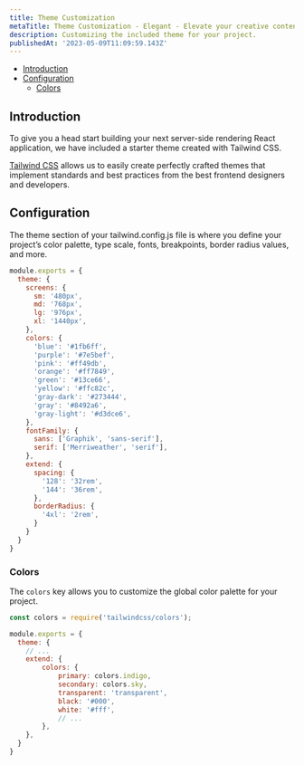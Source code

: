 ```yaml
---
title: Theme Customization
metaTitle: Theme Customization - Elegant - Elevate your creative content.
description: Customizing the included theme for your project.
publishedAt: '2023-05-09T11:09:59.143Z'
---
```


- [Introduction](#introduction)
- [Configuration](#configuration)
    - [Colors](#colors)

<a name="introduction"></a>

## Introduction

To give you a head start building your next server-side rendering React application, we have included a starter theme created with Tailwind CSS.

[Tailwind CSS](https://www.elegantframework.com/blog/2023-04-05-elegant-framework-v2-0-alpha#tailwind_css) allows us to easily create perfectly crafted themes that implement standards and best practices from the best frontend designers and developers.

<a name="configuration"></a>

## Configuration

The theme section of your tailwind.config.js file is where you define your project’s color palette, type scale, fonts, breakpoints, border radius values, and more.

```js {{ filename: 'tailwind.config.js' }}
module.exports = {
  theme: {
    screens: {
      sm: '480px',
      md: '768px',
      lg: '976px',
      xl: '1440px',
    },
    colors: {
      'blue': '#1fb6ff',
      'purple': '#7e5bef',
      'pink': '#ff49db',
      'orange': '#ff7849',
      'green': '#13ce66',
      'yellow': '#ffc82c',
      'gray-dark': '#273444',
      'gray': '#8492a6',
      'gray-light': '#d3dce6',
    },
    fontFamily: {
      sans: ['Graphik', 'sans-serif'],
      serif: ['Merriweather', 'serif'],
    },
    extend: {
      spacing: {
        '128': '32rem',
        '144': '36rem',
      },
      borderRadius: {
        '4xl': '2rem',
      }
    }
  }
}
```

<a name="colors"></a>

### Colors

The `colors` key allows you to customize the global color palette for your project.

```js {{ filename: 'tailwind.config.js' }}
const colors = require('tailwindcss/colors');

module.exports = {
  theme: {
    // ...
    extend: {
        colors: {
            primary: colors.indigo,
            secondary: colors.sky,
            transparent: 'transparent',
            black: '#000',
            white: '#fff',
            // ...
        },
    },
  }
}
```